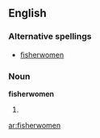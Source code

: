{{also|ﬁsherwomen}}
==English==

===Alternative spellings===
* [[ﬁsherwomen]] {{qualifier|typographical}}

===Noun===
'''fisherwomen''' {{p}}

# {{plural of|[[fisherwoman#English|fisherwoman]]}}

[[ar:fisherwomen]]